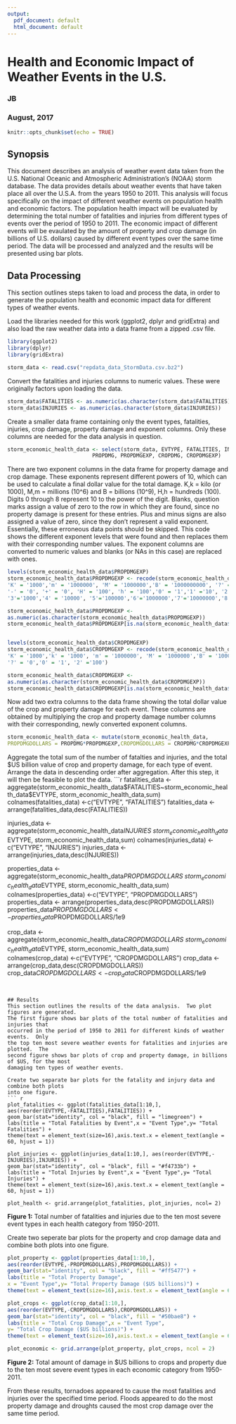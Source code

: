 ```yaml
---
output:
  pdf_document: default
  html_document: default
---
```

# Health and Economic Impact of Weather Events in the U.S.
### JB
### August, 2017

```r
knitr::opts_chunk$set(echo = TRUE)
```                                                                                                 

## Synopsis
This document describes an analysis of weather event data taken from the U.S. 
National Oceanic and Atmospheric Administration's (NOAA) storm database.  The
data provides details about weather events that have taken place all over the 
U.S.A. from the years 1950 to 2011.  This analysis will focus specifically on 
the impact of different weather events on population health and economic factors.
The population health impact will be evaluated by determining the  total number of 
fatalities and injuries from different types of events over the period of 1950 to
2011.  The economic impact of different events will be evaulated by the amount of 
property and crop damage (in billions of U.S. dollars) caused by different event 
types over the same time period. The data will be processed and analyzed and the
results will be presented using bar plots.


## Data Processing
This section outlines steps taken to load and process the data, in order to generate
the population health and economic impact data for different types of weather events.


Load the libraries needed for this work (ggplot2, dplyr and gridExtra) and also load the 
raw weather data into a data frame from a zipped .csv file.
```r
library(ggplot2)
library(dplyr)
library(gridExtra)
```


```r
storm_data <- read.csv("repdata_data_StormData.csv.bz2")
```


Convert the fatalities and injuries columns to numeric values.  These
were originally factors upon loading the data.
```r
storm_data$FATALITIES <- as.numeric(as.character(storm_data$FATALITIES))
storm_data$INJURIES <- as.numeric(as.character(storm_data$INJURIES))
```


Create a smaller data frame containing only the event types, fatalities,
injuries, crop damage, property damage and exponent columns.  Only these
columns are needed for the data analysis in question.
```r
storm_economic_health_data <- select(storm_data, EVTYPE, FATALITIES, INJURIES,
                           PROPDMG, PROPDMGEXP, CROPDMG, CROPDMGEXP)
```


There are two exponent columns in the data frame for property damage and crop damage.
These exponents represent different powers of 10, which can be used to calculate a final 
dollar value for the total damage. K,k = kilo (or 1000), M,m = millions (10^6)
and B = billions (10^9), H,h = hundreds (100). Digits 0 through 8 represent 10 to the power
of the digit.  Blanks, question marks assign a value of zero to the row in which they are found,
since no property damage is present for these entries.  Plus and minus signs are also assigned a 
value of zero, since they don't represent a valid exponent.  Essentially, these erroneous data 
points should be skipped.  This code shows the different exponent levels that were found and then 
replaces them with their corresponding number values.  The exponent columns are converted to 
numeric values and blanks (or NAs in this case) are replaced with ones.
```r
levels(storm_economic_health_data$PROPDMGEXP)
storm_economic_health_data$PROPDMGEXP <- recode(storm_economic_health_data$PROPDMGEXP,
'K' = '1000','m' = '1000000', 'M' = '1000000','B' = '1000000000', '?' = '0',
'-' = '0', '+' = '0', 'H' = '100', 'h' = '100','0' = '1','1' ='10', '2' ='100',
'3'='1000','4' = '10000', '5'='100000','6'='1000000','7'='10000000','8'='100000000')

storm_economic_health_data$PROPDMGEXP <-
as.numeric(as.character(storm_economic_health_data$PROPDMGEXP))
storm_economic_health_data$PROPDMGEXP[is.na(storm_economic_health_data$PROPDMGEXP)] <- 1


levels(storm_economic_health_data$CROPDMGEXP)
storm_economic_health_data$CROPDMGEXP <- recode(storm_economic_health_data$CROPDMGEXP,
'K' = '1000','k' = '1000', 'm' = '1000000', 'M' = '1000000','B' = '1000000000', 
'?' = '0','0' = '1', '2' ='100')

storm_economic_health_data$CROPDMGEXP <- 
as.numeric(as.character(storm_economic_health_data$CROPDMGEXP))
storm_economic_health_data$CROPDMGEXP[is.na(storm_economic_health_data$CROPDMGEXP)] <- 1
```


Now add two extra columns to the data frame showing the total dollar value of the crop and property damage for
each event.  These columns are obtained by multiplying the crop and property damage number columns with their
corresponding, newly converted exponent columns.
```r
storm_economic_health_data <- mutate(storm_economic_health_data,
PROPDMGDOLLARS = PROPDMG*PROPDMGEXP,CROPDMGDOLLARS = CROPDMG*CROPDMGEXP)
```


Aggregate the total sum of the number of fatalties and injuries, and the total $US billion value of crop
and property damage, for each type of event.  Arrange the data in descending order after aggregation.
After this step, it will then be feasible to plot the data.
```r
fatalities_data <- 
aggregate(storm_economic_health_data$FATALITIES~storm_economic_health_data$EVTYPE, 
storm_economic_health_data,sum)
colnames(fatalities_data) <-c("EVTYPE", "FATALITIES")
fatalities_data <- arrange(fatalities_data,desc(FATALITIES))


injuries_data <- 
aggregate(storm_economic_health_data$INJURIES~storm_economic_health_data$EVTYPE, 
storm_economic_health_data,sum)
colnames(injuries_data) <-c("EVTYPE", "INJURIES")
injuries_data <- arrange(injuries_data,desc(INJURIES))


properties_data <- 
aggregate(storm_economic_health_data$PROPDMGDOLLARS~storm_economic_health_data$EVTYPE, 
storm_economic_health_data,sum)
colnames(properties_data) <-c("EVTYPE", "PROPDMGDOLLARS")
properties_data <- arrange(properties_data,desc(PROPDMGDOLLARS))
properties_data$PROPDMGDOLLARS <- properties_data$PROPDMGDOLLARS/1e9


crop_data <- 
aggregate(storm_economic_health_data$CROPDMGDOLLARS~storm_economic_health_data$EVTYPE, 
storm_economic_health_data,sum)
colnames(crop_data) <-c("EVTYPE", "CROPDMGDOLLARS")
crop_data <- arrange(crop_data,desc(CROPDMGDOLLARS))
crop_data$CROPDMGDOLLARS <- crop_data$CROPDMGDOLLARS/1e9
```


## Results
This section outlines the results of the data analysis.  Two plot figures are generated.
The first figure shows bar plots of the total number of fatalities and injuries that
occurred in the period of 1950 to 2011 for different kinds of weather events.  Only
the top ten most severe weather events for fatalities and injuries are plotted.  The 
second figure shows bar plots of crop and property damage, in billions of $US, for the most
damaging ten types of weather events.  

Create two separate bar plots for the fatality and injury data and combine both plots
into one figure.
``` r
plot_fatalities <- ggplot(fatalities_data[1:10,], 
aes(reorder(EVTYPE,-FATALITIES),FATALITIES)) +
geom_bar(stat="identity", col = "black", fill = "limegreen") + 
labs(title = "Total Fatalities by Event",x = "Event Type",y= "Total Fatalities") + 
theme(text = element_text(size=16),axis.text.x = element_text(angle = 60, hjust = 1))

plot_injuries <- ggplot(injuries_data[1:10,], aes(reorder(EVTYPE,-INJURIES),INJURIES)) +
geom_bar(stat="identity", col = "black", fill = "#f4733b") + 
labs(title = "Total Injuries by Event",x = "Event Type",y= "Total Injuries") + 
theme(text = element_text(size=16),axis.text.x = element_text(angle = 60, hjust = 1))

plot_health <- grid.arrange(plot_fatalities, plot_injuries, ncol= 2)
```

**Figure 1:**  Total number of fatalities and injuries due to the ten most severe event types in
each health category from 1950-2011.

Create two seperate bar plots for the property and crop damage data and combine both plots into 
one figure.
```r
plot_property <- ggplot(properties_data[1:10,], 
aes(reorder(EVTYPE,-PROPDMGDOLLARS),PROPDMGDOLLARS)) +
geom_bar(stat="identity", col = "black", fill = "#ff5477") + 
labs(title = "Total Property Damage",
x = "Event Type",y= "Total Property Damage ($US billions)") + 
theme(text = element_text(size=16),axis.text.x = element_text(angle = 60, hjust = 1))

plot_crops <- ggplot(crop_data[1:10,], 
aes(reorder(EVTYPE,-CROPDMGDOLLARS),CROPDMGDOLLARS)) +
geom_bar(stat="identity", col = "black", fill = "#50bae8") + 
labs(title = "Total Crop Damage",x = "Event Type",
y= "Total Crop Damage ($US billions)") + 
theme(text = element_text(size=16),axis.text.x = element_text(angle = 60, hjust = 1))

plot_economic <- grid.arrange(plot_property, plot_crops, ncol = 2)
```

**Figure 2:**  Total amount of damage in $US billions to crops and property due to the ten
most severe event types in each economic category from 1950-2011.

From these results, tornadoes appeared to cause the most fatalities and injuries over the 
specified time period.  Floods appeared to do the most property damage and droughts caused 
the most crop damage over the same time period.



























